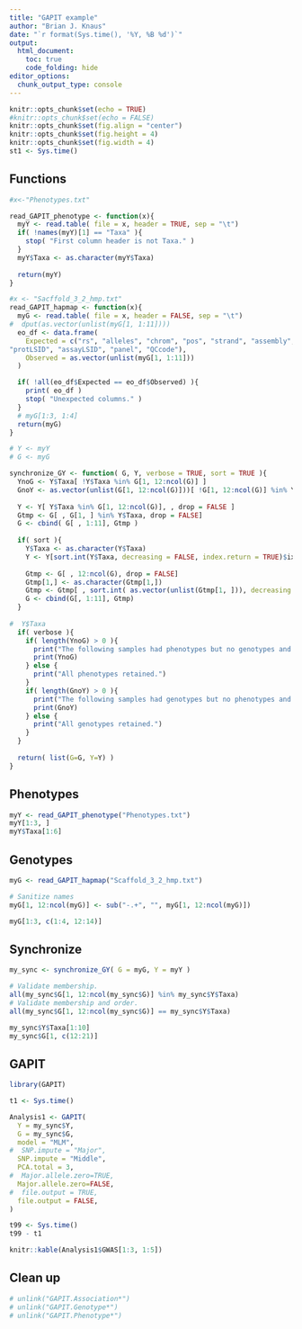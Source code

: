 ```yaml
---
title: "GAPIT example"
author: "Brian J. Knaus"
date: "`r format(Sys.time(), '%Y, %B %d')`"
output:
  html_document:
    toc: true
    code_folding: hide
editor_options: 
  chunk_output_type: console
---
```



```r
knitr::opts_chunk$set(echo = TRUE)
#knitr::opts_chunk$set(echo = FALSE)
knitr::opts_chunk$set(fig.align = "center")
knitr::opts_chunk$set(fig.height = 4)
knitr::opts_chunk$set(fig.width = 4)
st1 <- Sys.time()
```


## Functions


```r
#x<-"Phenotypes.txt"

read_GAPIT_phenotype <- function(x){
  myY <- read.table( file = x, header = TRUE, sep = "\t")
  if( !names(myY)[1] == "Taxa" ){
    stop( "First column header is not Taxa." )
  }
  myY$Taxa <- as.character(myY$Taxa)
  
  return(myY)
}

#x <- "Sacffold_3_2_hmp.txt"
read_GAPIT_hapmap <- function(x){
  myG <- read.table( file = x, header = FALSE, sep = "\t")
#  dput(as.vector(unlist(myG[1, 1:11])))
  eo_df <- data.frame(
    Expected = c("rs", "alleles", "chrom", "pos", "strand", "assembly", "center", 
"protLSID", "assayLSID", "panel", "QCcode"),
    Observed = as.vector(unlist(myG[1, 1:11]))
  )

  if( !all(eo_df$Expected == eo_df$Observed) ){
    print( eo_df )
    stop( "Unexpected columns." )
  }
  # myG[1:3, 1:4]
  return(myG)
}

# Y <- myY
# G <- myG

synchronize_GY <- function( G, Y, verbose = TRUE, sort = TRUE ){
  YnoG <- Y$Taxa[ !Y$Taxa %in% G[1, 12:ncol(G)] ]
  GnoY <- as.vector(unlist(G[1, 12:ncol(G)]))[ !G[1, 12:ncol(G)] %in% Y$Taxa ]
  
  Y <- Y[ Y$Taxa %in% G[1, 12:ncol(G)], , drop = FALSE ]
  Gtmp <- G[ , G[1, ] %in% Y$Taxa, drop = FALSE]
  G <- cbind( G[ , 1:11], Gtmp )
  
  if( sort ){
    Y$Taxa <- as.character(Y$Taxa)
    Y <- Y[sort.int(Y$Taxa, decreasing = FALSE, index.return = TRUE)$ix, ]
    
    Gtmp <- G[ , 12:ncol(G), drop = FALSE]
    Gtmp[1,] <- as.character(Gtmp[1,])
    Gtmp <- Gtmp[ , sort.int( as.vector(unlist(Gtmp[1, ])), decreasing = FALSE, index.return = TRUE)$ix]
    G <- cbind(G[, 1:11], Gtmp)
  }
  
#  Y$Taxa
  if( verbose ){
    if( length(YnoG) > 0 ){
      print("The following samples had phenotypes but no genotypes and have been omitted:")
      print(YnoG)
    } else {
      print("All phenotypes retained.")
    }
    if( length(GnoY) > 0 ){
      print("The following samples had genotypes but no phenotypes and have been omitted:")
      print(GnoY)
    } else {
      print("All genotypes retained.")
    }
  }
  
  return( list(G=G, Y=Y) )
}


```




## Phenotypes

```r
myY <- read_GAPIT_phenotype("Phenotypes.txt")
myY[1:3, ]
myY$Taxa[1:6]
```


## Genotypes


```r
myG <- read_GAPIT_hapmap("Scaffold_3_2_hmp.txt")

# Sanitize names
myG[1, 12:ncol(myG)] <- sub("-.+", "", myG[1, 12:ncol(myG)])

myG[1:3, c(1:4, 12:14)]
```


## Synchronize


```r

my_sync <- synchronize_GY( G = myG, Y = myY )

# Validate membership.
all(my_sync$G[1, 12:ncol(my_sync$G)] %in% my_sync$Y$Taxa)
# Validate membership and order.
all(my_sync$G[1, 12:ncol(my_sync$G)] == my_sync$Y$Taxa)

my_sync$Y$Taxa[1:10]
my_sync$G[1, c(12:21)]

```

## GAPIT


```r
library(GAPIT)

t1 <- Sys.time()

Analysis1 <- GAPIT(
  Y = my_sync$Y,
  G = my_sync$G,
  model = "MLM",
#  SNP.impute = "Major",
  SNP.impute = "Middle",
  PCA.total = 3,
#  Major.allele.zero=TRUE,
  Major.allele.zero=FALSE,
#  file.output = TRUE,
  file.output = FALSE,
)

t99 <- Sys.time()
t99 - t1

knitr::kable(Analysis1$GWAS[1:3, 1:5])

```




## Clean up


```r
# unlink("GAPIT.Association*")
# unlink("GAPIT.Genotype*")
# unlink("GAPIT.Phenotype*")
```

